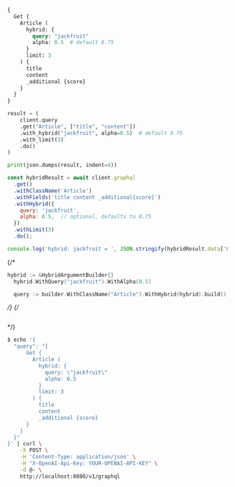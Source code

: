 
<Tabs groupId="languages">
<TabItem value="graphql" label="GraphQL">

```graphql
{
  Get {
    Article (
      hybrid: {
        query: "jackfruit"
        alpha: 0.5  # default 0.75
      }
      limit: 3
    ) {
      title
      content
      _additional {score}
    }
  }
}

```

</TabItem>
<TabItem value="py" label="Python">

```python
result = (
    client.query
    .get("Article", ["title", "content"])
    .with_hybrid("jackfruit", alpha=0.5)  # default 0.75
    .with_limit(3)
    .do()
)

print(json.dumps(result, indent=4))
```

</TabItem>
<TabItem value="js" label="JavaScript">

```js
const hybridResult = await client.graphql
  .get()
  .withClassName('Article')
  .withFields('title content _additional{score}')
  .withHybrid({
    query: 'jackfruit',
    alpha: 0.5,  // optional, defaults to 0.75
  })
  .withLimit(3)
  .do();

console.log('hybrid: jackfruit = ', JSON.stringify(hybridResult.data['Get']['Article'], null, 2));
```

</TabItem>
{/*<TabItem value="go" label="Go">

```go
hybrid := &HybridArgumentBuilder{}
  hybrid.WithQuery("jackfruit").WithAlpha(0.5)

  query := builder.WithClassName("Article").WithHybrid(hybrid).build()
```

</TabItem>*/}
{/*<TabItem value="java" label="Java">

```java

```

</TabItem>*/}
<TabItem value="curl" label="Curl">

```bash
$ echo '{
  "query": "{
      Get {
        Article (
          hybrid: {
            query: \"jackfruit\"
            alpha: 0.5
          }
          limit: 3
        ) {
          title
          content
          _additional {score}
      }
    }
  }"
}' | curl \
    -X POST \
    -H 'Content-Type: application/json' \
    -H "X-OpenAI-Api-Key: YOUR-OPENAI-API-KEY" \
    -d @- \
    http://localhost:8080/v1/graphql
```

</TabItem>
</Tabs>
